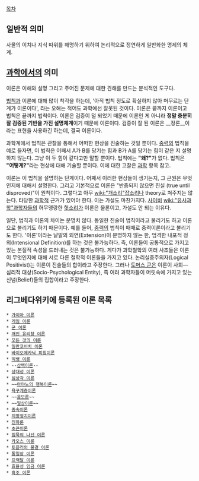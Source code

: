 {{{+1 theory, 理論 }}}

[[목차]]
== 일반적 의미 ==
사물의 이치나 지식 따위를 해명하기 위하여 논리적으로 정연하게 일반화한 명제의 체계. 

== [[과학]]에서의 의미 ==

이론은 이해와 설명 그리고 주어진 문제에 대한 견해를 만드는 분석적인 도구다.

[[법칙]]과 이론에 대해 많이 착각을 하는데, '아직 법칙 정도로 확실하지 않아 머무르는 단계가 이론이다', 라는 오해는 적어도 과학에선 잘못된 것이다. 이론은 끝까지 이론이고 법칙은 끝까지 법칙이다. 이론은 검증이 덜 되었기 때문에 이론인 게 아니라 '''정말 충분히 잘 검증된 기반을 가진 설명체계'''이기 때문에 이론이다. 검증이 잘 된 이론은 __정론__이라는 표현을 사용하긴 하는데, 결국 이론이다.

과학계에서 법칙은 관찰을 통해서 어떠한 현상을 진술하는 것일 뿐이다. [[중력]]의 법칙을 예로 들자면, 이 법칙은 어째서 A가 B를 당기는 힘과 B가 A를 당기는 힘이 같은 지 설명하지 않는다. 그냥 이 두 힘이 같다고만 말할 뿐이다. 법칙에는 '''"왜?"'''가 없다. 법칙은 '''"어떻게?"'''라는 현상에 대해 기술할 뿐이다. 이에 대한 고찰은 [[과학]] 항목 참고.

이론는 이 법칙을 설명하는 단계이다. 어째서 이러한 현상들이 생기는지, 그 근원은 무엇인지에 대해서 설명한다. 그리고 기본적으로 이론은 "반증되지 않으면 진실 (true until disproved)"이 원칙이다. 그렇다고 아무 [[wiki:"개소리"잡소리]]나 theory로 쳐주지는 않는다. 타당한 [[과학]]적 근거가 있어야 한다. 이는 가설도 마찬가지다. [[사이비]] [[wiki:"유사과학"과학자들]]의 허무맹랑한 [[헛소리]]가 이론은 물론이고, 가설도 안 되는 이유다.

일단, 법칙과 이론의 차이는 분명치 않다. 동일한 진술이 법칙이라고 불리기도 하고 이론으로 불리기도 하기 때문이다. 예를 들어, [[중력]]의 법칙이 때때로 중력이론이라고 불리기도 한다. '이론'이라는 낱말의 외연(Extension)이 분명하지 않는 한, 엄격한 내포적 정의(Intensional Definition)를 하는 것은 불가능하다. 즉, 이론들이 공통적으로 가지고 있는 본질적 속성을 드러내는 것은 불가능하다. 게다가 과학철학의 여러 사조들은 이론이 무엇인지에 대해 서로 다른 철학적 이론들을 가지고 있다. 논리실증주의자(Logical Positivist)는 이론이 진술들의 합이라고 주장한다. 그러나 [[토머스 쿤]]은 이론이 사회—심리적 대상(Socio-Psychological Entity), 즉 여러 과학자들이 머릿속에 가지고 있는 신념(Belief)들의 집합이라고 주장한다.
== 리그베다위키에 등록된 이론 목록 ==
 * [[가이아 이론]]
 * [[게임 이론]]
 * [[군 이론]]
 * [[깨진 유리창 이론]]
 * [[모든 것의 이론]]
 * [[밀란코비치 이론]]
 * [[바이오메카닉 피칭이론]]
 * [[빅뱅 이론]]
 * --[[삼백이론]]--
 * [[상대성 이론]]
 * [[심상각 이론]]
 * ~~[[아야노의 행복이론]]~~
 * [[욕구계층이론]]
 * ~~[[음모론]]~~
 * ~~[[일상이론]]~~
 * [[종속이론]]
 * [[지방정치이론]]
 * [[진화론]]
 * [[초끈이론]]
 * [[침묵의 나선 이론]]
 * [[카오스 이론]]
 * [[토플러의 물결 이론]]
 * [[통일장 이론]]
 * [[프랙탈 이론]]
 * [[효율성 임금 이론]]
 * [[흑조 이론]]
